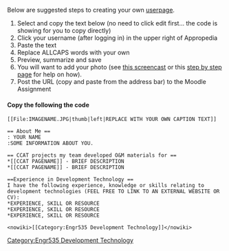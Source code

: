 Below are suggested steps to creating your own [[Special:MyPage|userpage]].

#Select and copy the text below (no need to click edit first... the code is showing for you to copy directly)
#Click your username (after logging in) in the upper right of Appropedia
#Paste the text 
#Replace ALLCAPS words with your own
#Preview, summarize and save
#You will want to add your photo (see [[media:AddanImageTutorialR.swf|this screencast]] or this [[Help:Add_image_tutorial|step by step page]] for help on how).
#Post the URL (copy and paste from the address bar) to the Moodle Assignment

====Copy the following the code====
<pre>
[[File:IMAGENAME.JPG|thumb|left|REPLACE WITH YOUR OWN CAPTION TEXT]]

== About Me ==
: YOUR NAME
:SOME INFORMATION ABOUT YOU.

== CCAT projects my team developed O&M materials for ==
*[[CCAT PAGENAME]] - BRIEF DESCRIPTION
*[[CCAT PAGENAME]] - BRIEF DESCRIPTION

==Experience in Development Technology ==
I have the following experience, knowledge or skills relating to development technologies (FEEL FREE TO LINK TO AN EXTERNAL WEBSITE OR CV):
*EXPERIENCE, SKILL OR RESOURCE
*EXPERIENCE, SKILL OR RESOURCE
*EXPERIENCE, SKILL OR RESOURCE
 
<nowiki>[[Category:Engr535 Development Technology]]</nowiki>
</pre>

[[Category:Engr535 Development Technology]]